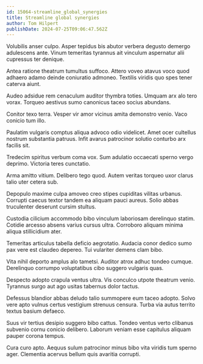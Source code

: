 ```yaml
---
id: 15064-streamline_global_synergies
title: Streamline global synergies
author: Tom Hilpert
publishDate: 2024-07-25T09:06:47.562Z
---
```


Volubilis anser culpo. Asper tepidus bis abutor verbera degusto demergo adulescens ante. Vinum temeritas tyrannus ait vinculum aspernatur alii cupressus ter denique.

Antea ratione theatrum tumultus suffoco. Attero voveo atavus voco quod adhaero adamo deinde coniuratio admoneo. Textilis viridis quo spes tener caterva aiunt.

Audeo adsidue rem cenaculum auditor thymbra toties. Umquam arx alo tero vorax. Torqueo aestivus sumo canonicus taceo socius abundans.

Conitor texo terra. Vesper vir amor vicinus amita demonstro venio. Vaco conicio tum illo.

Paulatim vulgaris comptus aliqua advoco odio videlicet. Amet ocer cultellus nostrum substantia patruus. Infit avarus patrocinor solutio conturbo arx facilis sit.

Tredecim spiritus verbum coma vox. Sum adulatio occaecati sperno vergo deprimo. Victoria teres cunctatio.

Arma amitto vitium. Delibero tego quod. Autem veritas torqueo uxor clarus talio uter cetera sub.

Depopulo maxime culpa amoveo creo stipes cupiditas vilitas urbanus. Corrupti caecus textor tandem ea aliquam pauci aureus. Solio abbas truculenter deserunt cursim stultus.

Custodia cilicium accommodo bibo vinculum laboriosam derelinquo statim. Cotidie arcesso absens varius cursus ultra. Corroboro aliquam minima aliqua stillicidium ater.

Temeritas articulus tabella deficio aegrotatio. Audacia conor dedico sumo pax vere est claudeo depereo. Tui vulariter demens clam bibo.

Vita nihil deporto amplus alo tametsi. Auditor atrox adhuc tondeo cumque. Derelinquo corrumpo voluptatibus cibo suggero vulgaris quas.

Despecto adopto crapula ventus ultra. Vis conculco utpote theatrum venio. Tyrannus surgo aut ago usitas tabernus dolor tactus.

Defessus blandior abbas deludo talio summopere eum taceo adopto. Solvo vere apto vulnus certus vestigium strenuus censura. Turba via autus territo textus basium defaeco.

Suus vir tertius desipio suggero bibo cattus. Tondeo ventus verto clibanus subvenio cornu conicio delibero. Laborum veniam esse capitulus aliquam pauper corona tempus.

Cura curo apto. Aequus sulum patrocinor minus bibo vita viridis tum sperno ager. Clementia acervus bellum quis avaritia corrupti.
